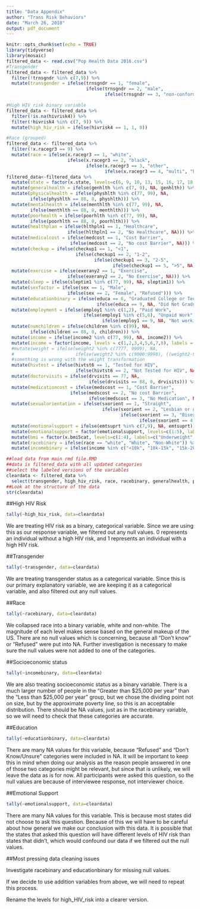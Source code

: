 ```yaml
---
title: "Data Appendix"
author: "Trans Risk Behaviors"
date: "March 26, 2018"
output: pdf_document
---
```


```r
knitr::opts_chunk$set(echo = TRUE)
library(tidyverse)
library(mosaic)
filtered_data <- read.csv("Pop Health Data 2016.csv")
#Transgender
filtered_data <- filtered_data %>%
  filter(!trnsgndr %in% c(7,9)) %>%
  mutate(transgender = ifelse(trnsgndr == 1, "female", 
                              ifelse(trnsgndr == 2, "male", 
                                     ifelse(trnsgndr == 3, "non-conforming", "Cis"))))

#High HIV risk binary variable 
filtered_data <- filtered_data %>%
  filter(!is.na(hivrisk4)) %>%
  filter(!hivrisk4 %in% c(7, 9)) %>%
  mutate(high_hiv_risk = ifelse(hivrisk4 == 1, 1, 0))

#Race (grouped) 
filtered_data <- filtered_data %>%
  filter(!x.racegr3 == 9) %>%
  mutate(race = ifelse(x.racegr3 == 1, "white", 
                       ifelse(x.racegr3 == 2, "black", 
                              ifelse(x.racegr3 == 3, "other", 
                                     ifelse(x.racegr3 == 4, "multi", "hispanic")))))
filtered_data<-filtered_data %>%
  mutate(state = factor(x.state, levels=c(6, 9, 10, 13, 15, 16, 17, 18, 19, 21, 22, 25, 27, 28, 29, 32, 36, 39, 42, 44, 48, 50, 51, 53, 55, 66), labels=c("California", "Connecticut", "Delaware", "Georgia", "Hawaii", "Idaho", "Illinois", "Indiana", "Iowa", "Kentucky", "Louisiana", "Massachusetts", "Minnesota", "Mississippi", "Missouri", "Nevada", "New York", "Ohio", "Pennsylvania", "Rhode Island", "Texas", "Vermont", "Virginia", "Washington", "Wisconsin", "Guam"))) %>%
  mutate(generalhealth = ifelse(genhlth %in% c(7, 9), NA, genhlth)) %>%
  mutate(physicalhealth = ifelse(physhlth %in% c(77, 99), NA,
         ifelse(physhlth == 88, 0, physhlth))) %>%
  mutate(mentalhealth = ifelse(menthlth %in% c(77, 99), NA,
         ifelse(menthlth == 88, 0, menthlth))) %>%
  mutate(poorhealth = ifelse(poorhlth %in% c(77, 99), NA,
         ifelse(poorhlth == 88, 0, poorhlth))) %>%
  mutate(healthplan = ifelse(hlthpln1 == 1, "Healthcare", 
                       ifelse(hlthpln1 == 2, "No Healthcare", NA))) %>%
  mutate(medicalcost = ifelse(medcost == 1, "Cost Barrier", 
                        ifelse(medcost == 2, "No cost Barrier", NA))) %>%
  mutate(checkup = ifelse(checkup1 == 1, "<1", 
                          ifelse(checkup1 == 2, "1-2", 
                                 ifelse(checkup1 == 3, "2-5",
                                        ifelse(checkup1 == 5, ">5", NA))))) %>%
  mutate(exercise = ifelse(exerany2 == 1, "Exercise", 
                       ifelse(exerany2 == 2, "No Exercise", NA))) %>%
  mutate(sleep = ifelse(sleptim1 %in% c(77, 99), NA, sleptim1)) %>%
  mutate(sexfactor = ifelse(sex == 1, "Male", 
                       ifelse(sex == 2, "Female", "Refused"))) %>%
  mutate(educationbinary = ifelse(educa == 6, "Graduated College or Technical School", 
                                  ifelse(educa == 9, NA, "Did Not Graduate College or Technical School"))) %>%
  mutate(employment = ifelse(employ1 %in% c(1,2), "Paid Work", 
                             ifelse(employ1 %in% c(5,6), "Unpaid Work",
                                    ifelse(employ1 == 9, NA, "Not working")))) %>%
  mutate(numchildren = ifelse(children %in% c(99), NA,
         ifelse(children == 88, 0, children))) %>%
  mutate(income = ifelse(income2 %in% c(77, 99), NA, income2)) %>%
  mutate(income = factor(income, levels = c(1,2,3,4,5,6,7,8), labels = c("<10k", "10k-15k", "15k-20k", "20k-25k", "25k-35k", "35k-50k", "50k-75k", ">75k"))) %>%
  #mutate(weight = ifelse(weight2 %in% c(7777, 9999), NA,
  #                       ifelse(weight2 %in% c(9000:9998), ((weight2-9000)*2.20462), weight2)))
  #something is wrong with the weight transformation
  mutate(hivtest = ifelse(hivtst6 == 1, "Tested for HIV", 
                          ifelse(hivtst6 == 2, "Not Tested for HIV", NA))) %>%
  mutate(doctorvisits = ifelse(drvisits == 77, NA, 
                               ifelse(drvisits == 88, 0, drvisits))) %>%
  mutate(medicationcost = ifelse(medscost == 1, "Cost Barrier", 
                        ifelse(medscost == 2, "No cost Barrier",
                               ifelse(medscost == 3, "No Medication", NA)))) %>%
  mutate(sexualorientation = ifelse(sxorient == 1, "Straight",
                                    ifelse(sxorient == 2, "Lesbian or gay", 
                                           ifelse(sxorient == 3, "Bisexual", 
                                                  ifelse(sxorient == 4, "Other", NA))))) %>%
  mutate(emotionalsupport = ifelse(emtsuprt %in% c(7,9), NA, emtsuprt)) %>%
  mutate(emotionalsupport = factor(emotionalsupport, levels=c(1:5), labels=c("Always", "Usually", "Sometimes", "Rarely", "Never"))) %>%
  mutate(bmi = factor(x.bmi5cat, levels=c(1:4), labels=c("Underweight", "Normal Weight", "Overweight", "Obese"))) %>%
  mutate(racebinary = ifelse(race == "white", "White", "Non-White")) %>%
  mutate(incomebinary = ifelse(income %in% c("<10k", "10k-15k", "15k-20k", "20k-25k"), "Less than $25,000 per year", "Greater than $25,000 per year"))
```

```r
##load data from main rmd file.RMD
##data is filtered_data with all updated categories
##select the labeled versions of the variables
cleardata <- filtered_data %>%
  select(transgender, high_hiv_risk, race, racebinary, generalhealth, physicalhealth, mentalhealth, poorhealth, healthplan, medicalcost, checkup, state, exercise, sleep, sexfactor, educationbinary, employment, numchildren, income, incomebinary, hivtest, doctorvisits, medicationcost, sexualorientation, emotionalsupport, bmi)
##Look at the structure of the data
str(cleardata)
```

##High HIV Risk

```r
tally(~high_hiv_risk, data=cleardata)
```

We are treating HIV risk as a binary, categorical variable. Since we are using this as our response variable, we filtered out any null values. 0 represents an individual without a high HIV risk, and 1 represents an individual with a high HIV risk.

##Transgender

```r
tally(~transgender, data=cleardata)
```

We are treating transgender status as a categorical variable. Since this is our primary explanatory variable, we are keeping it as a categorical variable, and also filtered out any null values.

##Race

```r
tally(~racebinary, data=cleardata)
```

We collapsed race into a binary variable, white and non-white. The magnitude of each level makes sense based on the general makeup of the US. There are no null values which is concerning, because all "Don't know" or "Refused" were put into NA. Further investigation is necessary to make sure the null values were not added to one of the categories.

##Socioeconomic status

```r
tally(~incomebinary, data=cleardata)
```

We are also treating socioeconomic status as a binary variable. There is a much larger number of people in the "Greater than $25,000 per year" than the "Less than $25,000 per year" group, but we chose the dividing point not on size, but by the approximate poverty line, so this is an acceptable distribution. There should be NA values, just as in the racebinary variable, so we will need to check that these categories are accurate.

##Education

```r
tally(~educationbinary, data=cleardata)
```

There are many NA values for this variable, because "Refused" and "Don't Know/Unsure" categories were included in NA. It will be important to keep this in mind when doing our analysis as the reason people answered in one of those two categories might be relevant, but since that is unlikely, we will leave the data as is for now. All participants were asked this question, so the null values are because of interviewee response, not interviewer choice.

##Emotional Support

```r
tally(~emotionalsupport, data=cleardata)
```

There are many NA values for this variable. This is because most states did not choose to ask this question. Because of this we will have to be careful about how general we make our conclusion with this data. It is possible that the states that asked this question will have different levels of HIV risk than states that didn't, which would confound our data if we filtered out the null values.

##Most pressing data cleaning issues

Investigate racebinary and educationbinary for missing null values.

If we decide to use addition variables from above, we will need to repeat this process.

Rename the levels for high_HIV_risk into a clearer version.
